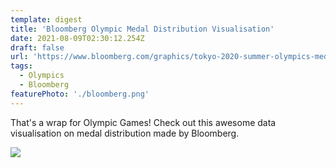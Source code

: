 ```yaml
---
template: digest
title: 'Bloomberg Olympic Medal Distribution Visualisation'
date: 2021-08-09T02:30:12.254Z
draft: false
url: 'https://www.bloomberg.com/graphics/tokyo-2020-summer-olympics-medal-count/'
tags:
  - Olympics
  - Bloomberg
featurePhoto: './bloomberg.png'
---
```


That's a wrap for Olympic Games! Check out this awesome data visualisation on medal distribution made by Bloomberg.

![](./bloomberg.png)
